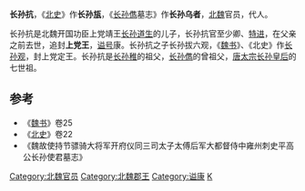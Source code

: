 '''长孙抗'''，《[[北史|北史]]》作'''长孙瓬'''，《[[长孙子彦|长孙儁]]墓志》作'''长孙乌者'''，[[北魏|北魏]]官员，代人。

长孙抗是北魏开国功臣上党靖王[[长孙道生|长孙道生]]的儿子，长孙抗官至少卿、[[特进|特进]]，在父亲之前去世，追封'''上党王'''，[[谥号|谥号]]康。长孙抗之子长孙拔六观，《[[魏书|魏书]]》、《北史》作[[长孙观|长孙观]]，封上党定王。长孙抗是[[长孙稚|长孙稚]]的祖父，[[长孙子彦|长孙儁]]的曾祖父，[[唐太宗|唐太宗]][[长孙皇后|长孙皇后]]的七世祖。

==参考==
*《[[魏书|魏书]]》卷25
*《[[北史|北史]]》卷22
*《魏故使持节骠骑大将军开府仪同三司太子太傅后军大都督侍中雍州刺史平高公长孙使君墓志》
{{DEFAULTSORT:Z长孙}}
[[Category:北魏官员|Category:北魏官员]]
[[Category:北魏郡王|Category:北魏郡王]]
[[Category:谥康|Category:谥康]]
[[Category:长孙姓|K]]